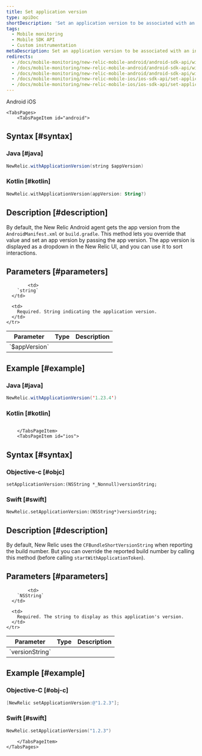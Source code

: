```yaml
---
title: Set application version
type: apiDoc
shortDescription: 'Set an application version to be associated with an interaction.'
tags:
  - Mobile monitoring
  - Mobile SDK API
  - Custom instrumentation
metaDescription: Set an application version to be associated with an interaction.
redirects:
  - /docs/mobile-monitoring/new-relic-mobile-android/android-sdk-api/withapplicationversion-android-agent-api
  - /docs/mobile-monitoring/new-relic-mobile-android/android-sdk-api/withapplicationversion-android-sdk-api
  - /docs/mobile-monitoring/new-relic-mobile-android/android-sdk-api/with-application-version
  - /docs/mobile-monitoring/new-relic-mobile-ios/ios-sdk-api/set-application-version-ios-sdk-api
  - /docs/mobile-monitoring/new-relic-mobile-ios/ios-sdk-api/set-application-version
---
```


<Tabs>
	<TabsBar>
        <TabsBarItem id="android">
            Android
        </TabsBarItem>
        <TabsBarItem id="ios">
            iOS
        </TabsBarItem>
    </TabsBar>

    <TabsPages>
        <TabsPageItem id="android">
## Syntax [#syntax]

### Java [#java]

```java
NewRelic.withApplicationVersion(string $appVersion)
```

### Kotlin [#kotlin]

```kotlin
NewRelic.withApplicationVersion(appVersion: String?)
```

## Description [#description]

By default, the New Relic Android agent gets the app version from the `AndroidManifest.xml` or `build.gradle`. This method lets you override that value and set an app version by passing the app version. The app version is displayed as a dropdown in the New Relic UI, and you can use it to sort interactions.

## Parameters [#parameters]

<table>
  <thead>
    <tr>
      <th width={200}>
        Parameter
      </th>
      <th width={200}>
        Type
      </th>
      <th>
        Description
      </th>
    </tr>
  </thead>

  <tbody>
    <tr>
      <td>
        `$appVersion`
      </td>

            <td>
        `string`
      </td>

      <td>
        Required. String indicating the application version.
      </td>
    </tr>

  </tbody>
</table>


## Example [#example]

### Java [#java]

```java
NewRelic.withApplicationVersion('1.23.4')
```

### Kotlin [#kotlin]

```kotlin

```

        </TabsPageItem>
        <TabsPageItem id="ios">

## Syntax [#syntax]

### Objective-c [#objc]

```
setApplicationVersion:(NSString *_Nonnull)versionString;
```

### Swift [#swift]

```
NewRelic.setApplicationVersion:(NSString*)versionString;
```

## Description [#description]

By default, New Relic uses the `CFBundleShortVersionString` when reporting the build number. But you can override the reported build number by calling this method (before calling `startWithApplicationToken`).

## Parameters [#parameters]

<table>
  <thead>
    <tr>
      <th width={200}>
        Parameter
      </th>
      <th width={200}>
        Type
      </th>
      <th>
        Description
      </th>
    </tr>
  </thead>

  <tbody>
    <tr>
      <td>
        `versionString`
      </td>

            <td>
        `NSString`
      </td>

      <td>
        Required. The string to display as this application's version.
      </td>
    </tr>

  </tbody>
</table>

## Example [#example]

### Objective-C [#obj-c]

```objectivec
[NewRelic setApplicationVersion:@"1.2.3"];
```

### Swift [#swift]

```swift
NewRelic.setApplicationVersion("1.2.3")
```

        </TabsPageItem>
    </TabsPages>
</Tabs>

